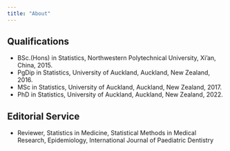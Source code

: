 ```yaml
---
title: "About"
---
```


## Qualifications

 * BSc.(Hons) in Statistics, Northwestern Polytechnical University, Xi’an, China, 2015.
 * PgDip in Statistics, University of Auckland, Auckland, New Zealand, 2016.
 * MSc in Statistics, University of Auckland,  Auckland, New Zealand, 2017.
 * PhD in Statistics, University of Auckland,  Auckland, New Zealand, 2022.



## Editorial Service
 
 * Reviewer, Statistics in Medicine, Statistical Methods in Medical Research, Epidemiology, International Journal of Paediatric Dentistry

 
